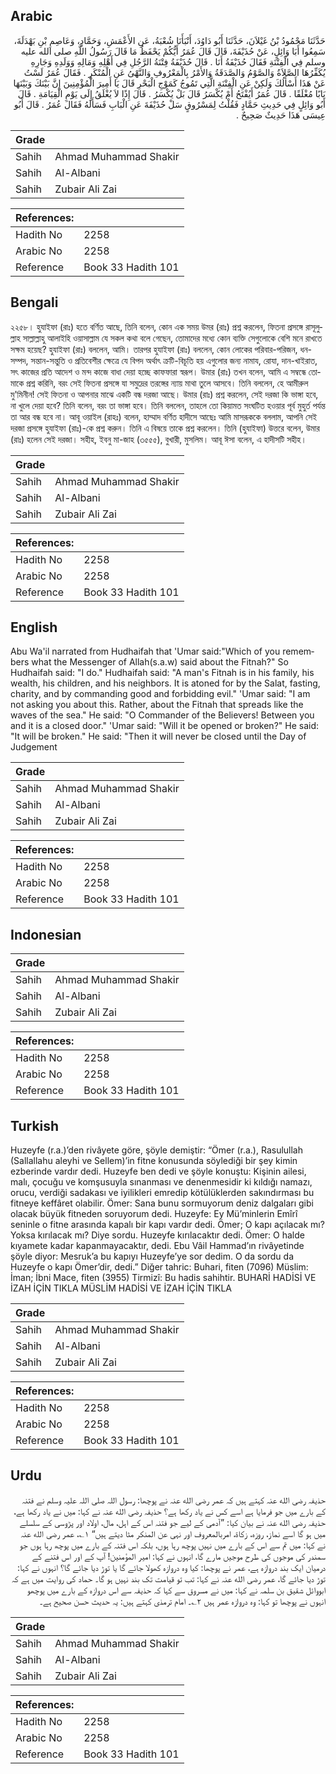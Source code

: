 ## Arabic


<div dir="rtl" lang="ar" style={{fontSize:'larger',backgroundColor:'#f8f9fa',padding:20}}>
حَدَّثَنَا مَحْمُودُ بْنُ غَيْلاَنَ، حَدَّثَنَا أَبُو دَاوُدَ، أَنْبَأَنَا شُعْبَةُ، عَنِ الأَعْمَشِ، وَحَمَّادٍ، وَعَاصِمِ بْنِ بَهْدَلَةَ، سَمِعُوا أَبَا وَائِلٍ، عَنْ حُذَيْفَةَ، قَالَ قَالَ عُمَرُ أَيُّكُمْ يَحْفَظُ مَا قَالَ رَسُولُ اللَّهِ صلى الله عليه وسلم فِي الْفِتْنَةِ فَقَالَ حُذَيْفَةُ أَنَا ‏.‏ قَالَ حُذَيْفَةُ فِتْنَةُ الرَّجُلِ فِي أَهْلِهِ وَمَالِهِ وَوَلَدِهِ وَجَارِهِ يُكَفِّرُهَا الصَّلاَةُ وَالصَّوْمُ وَالصَّدَقَةُ وَالأَمْرُ بِالْمَعْرُوفِ وَالنَّهْىُ عَنِ الْمُنْكَرِ ‏.‏ فَقَالَ عُمَرُ لَسْتُ عَنْ هَذَا أَسْأَلُكَ وَلَكِنْ عَنِ الْفِتْنَةِ الَّتِي تَمُوجُ كَمَوْجِ الْبَحْرِ قَالَ يَا أَمِيرَ الْمُؤْمِنِينَ إِنَّ بَيْنَكَ وَبَيْنَهَا بَابًا مُغْلَقًا ‏.‏ قَالَ عُمَرُ أَيُفْتَحُ أَمْ يُكْسَرُ قَالَ بَلْ يُكْسَرُ ‏.‏ قَالَ إِذًا لاَ يُغْلَقُ إِلَى يَوْمِ الْقِيَامَةِ ‏.‏ قَالَ أَبُو وَائِلٍ فِي حَدِيثِ حَمَّادٍ فَقُلْتُ لِمَسْرُوقٍ سَلْ حُذَيْفَةَ عَنِ الْبَابِ فَسَأَلَهُ فَقَالَ عُمَرُ ‏.‏ قَالَ أَبُو عِيسَى هَذَا حَدِيثٌ صَحِيحٌ ‏.‏
</div>
<div style={{backgroundColor:'#f8f9fa',padding:20, marginBottom: 10}}><table> <thead> <tr> <th>Grade</th> <th></th> </tr> </thead> <tbody> <tr><td>Sahih</td><td>Ahmad Muhammad Shakir</td></tr><tr><td>Sahih</td><td>Al-Albani</td></tr><tr><td>Sahih</td><td>Zubair Ali Zai</td></tr></tbody></table><table> <thead> <tr> <th>References:</th> <th></th> </tr> </thead> <tbody><tr><td>Hadith No</td><td>2258</td></tr><tr><td>Arabic No</td><td>2258</td></tr><tr><td>Reference</td><td>Book 33 Hadith 101</td></tr></tbody></table></div>

## Bengali


<div dir="ltr" lang="bn" style={{fontSize:'larger',backgroundColor:'#f8f9fa',padding:20}}>
২২৫৮। হুযাইফা (রাঃ) হতে বর্ণিত আছে, তিনি বলেন, কোন এক সময় উমর (রাঃ) প্রশ্ন করলেন, ফিতনা প্রসঙ্গে রাসূলুল্লাহ সাল্লাল্লাহু আলাইহি ওয়াসাল্লাম যে সকল কথা বলে গেছেন, তোমাদের মধ্যে কোন ব্যক্তি সেগুলোকে বেশি মনে রাখতে সক্ষম হয়েছ? হুযাইফা (রাঃ) বললেন, আমি। তারপর হুযাইফা (রাঃ) বললেন, কোন লোকের পরিবার-পরিজন, ধন-সম্পদ, সন্তান-সন্তুতি ও প্রতিবেশীর ক্ষেত্রে যে বিপদ অর্থাৎ ক্রটি-বিচূতি হয় এগুলোর জন্য নামায, রোযা, দান-খাইরাত, সৎ কাজের প্রতি আদেশ ও মন্দ কাজে বাধা দেয়া হচ্ছে কাফফারা স্বরূপ। উমার (রাঃ) তখন বলেন, আমি এ সম্বন্ধে তোমাকে প্রশ্ন করিনি, বরং সেই ফিতনা প্রসঙ্গে যা সমুদ্রের তরঙ্গের ন্যায় মাথা তুলে আসবে। তিনি বললেন, হে আমীরুল মু'মিনীন! সেই ফিতনা ও আপনার মাঝে একটি বন্ধ দরজা আছে। উমার (রাঃ) প্রশ্ন করলেন, সেই দরজা কি ভাঙ্গা হবে, না খুলে দেয়া হবে? তিনি বলেন, বরং তা ভাঙ্গা হবে। তিনি বললেন, তাহলে তো কিয়ামত সংঘটিত হওয়ার পূর্ব মুহুর্ত পর্যন্ত তা আর বন্ধ হবে না। আবূ ওয়াইল (রাহঃ) বলেন, হাম্মাদ বর্ণিত হাদীসে আছেঃ আমি মাসরূককে বললাম, আপনি সেই দরজা প্রসঙ্গে হুযাইফা (রাঃ)-কে প্রশ্ন করুন। তিনি এ বিষয়ে তাকে প্রশ্ন করলেন। তিনি (হুযাইফা) উত্তরে বলেন, উমার (রাঃ) হলেন সেই দরজা। সহীহ, ইবনু মা-জাহ (৩৫৫৫), বুখারী, মুসলিম। আবূ ঈসা বলেন, এ হাদীসটি সহীহ।
</div>
<div style={{backgroundColor:'#f8f9fa',padding:20, marginBottom: 10}}><table> <thead> <tr> <th>Grade</th> <th></th> </tr> </thead> <tbody> <tr><td>Sahih</td><td>Ahmad Muhammad Shakir</td></tr><tr><td>Sahih</td><td>Al-Albani</td></tr><tr><td>Sahih</td><td>Zubair Ali Zai</td></tr></tbody></table><table> <thead> <tr> <th>References:</th> <th></th> </tr> </thead> <tbody><tr><td>Hadith No</td><td>2258</td></tr><tr><td>Arabic No</td><td>2258</td></tr><tr><td>Reference</td><td>Book 33 Hadith 101</td></tr></tbody></table></div>

## English


<div dir="ltr" lang="en" style={{fontSize:'larger',backgroundColor:'#f8f9fa',padding:20}}>
Abu Wa'il narrated from Hudhaifah that 'Umar said:"Which of you remembers what the Messenger of Allah(s.a.w) said about the Fitnah?" So Hudhaifah said: "I do." Hudhaifah said: "A man's Fitnah is in his family, his wealth, his children, and his neighbors. It is atoned for by the Salat, fasting, charity, and by commanding good and forbidding evil." 'Umar said: "I am not asking you about this. Rather, about the Fitnah that spreads like the waves of the sea." He said: "O Commander of the Believers! Between you and it is a closed door." 'Umar said: "Will it be opened or broken?" He said: "It will be broken." He said: "Then it will never be closed until the Day of Judgement
</div>
<div style={{backgroundColor:'#f8f9fa',padding:20, marginBottom: 10}}><table> <thead> <tr> <th>Grade</th> <th></th> </tr> </thead> <tbody> <tr><td>Sahih</td><td>Ahmad Muhammad Shakir</td></tr><tr><td>Sahih</td><td>Al-Albani</td></tr><tr><td>Sahih</td><td>Zubair Ali Zai</td></tr></tbody></table><table> <thead> <tr> <th>References:</th> <th></th> </tr> </thead> <tbody><tr><td>Hadith No</td><td>2258</td></tr><tr><td>Arabic No</td><td>2258</td></tr><tr><td>Reference</td><td>Book 33 Hadith 101</td></tr></tbody></table></div>

## Indonesian


<div dir="ltr" lang="id" style={{fontSize:'larger',backgroundColor:'#f8f9fa',padding:20}}>

</div>
<div style={{backgroundColor:'#f8f9fa',padding:20, marginBottom: 10}}><table> <thead> <tr> <th>Grade</th> <th></th> </tr> </thead> <tbody> <tr><td>Sahih</td><td>Ahmad Muhammad Shakir</td></tr><tr><td>Sahih</td><td>Al-Albani</td></tr><tr><td>Sahih</td><td>Zubair Ali Zai</td></tr></tbody></table><table> <thead> <tr> <th>References:</th> <th></th> </tr> </thead> <tbody><tr><td>Hadith No</td><td>2258</td></tr><tr><td>Arabic No</td><td>2258</td></tr><tr><td>Reference</td><td>Book 33 Hadith 101</td></tr></tbody></table></div>

## Turkish


<div dir="ltr" lang="tr" style={{fontSize:'larger',backgroundColor:'#f8f9fa',padding:20}}>
Huzeyfe (r.a.)’den rivâyete göre, şöyle demiştir: “Ömer (r.a.), Rasulullah (Sallallahu aleyhi ve Sellem)’in fitne konusunda söylediği bir şey kimin ezberinde vardır dedi. Huzeyfe ben dedi ve şöyle konuştu: Kişinin ailesi, malı, çocuğu ve komşusuyla sınanması ve denenmesidir ki kıldığı namazı, orucu, verdiği sadakası ve iyilikleri emredip kötülüklerden sakındırması bu fitneye keffâret olabilir. Ömer: Sana bunu sormuyorum deniz dalgaları gibi olacak büyük fitneden soruyorum dedi. Huzeyfe: Ey Mü’minlerin Emîrî seninle o fitne arasında kapalı bir kapı vardır dedi. Ömer; O kapı açılacak mı? Yoksa kırılacak mı? Diye sordu. Huzeyfe kırılacaktır dedi. Ömer: O halde kıyamete kadar kapanmayacaktır, dedi. Ebu Vâil Hammad’ın rivâyetinde şöyle diyor: Mesruk’a bu kapıyı Huzeyfe’ye sor dedim. O da sordu da Huzeyfe o kapı Ömer’dir, dedi.” Diğer tahric: Buhari, fiten (7096) Müslim: İman; İbni Mace, fiten (3955) Tirmizî: Bu hadis sahihtir. BUHARİ HADİSİ VE İZAH İÇİN TIKLA MÜSLİM HADİSİ VE İZAH İÇİN TIKLA
</div>
<div style={{backgroundColor:'#f8f9fa',padding:20, marginBottom: 10}}><table> <thead> <tr> <th>Grade</th> <th></th> </tr> </thead> <tbody> <tr><td>Sahih</td><td>Ahmad Muhammad Shakir</td></tr><tr><td>Sahih</td><td>Al-Albani</td></tr><tr><td>Sahih</td><td>Zubair Ali Zai</td></tr></tbody></table><table> <thead> <tr> <th>References:</th> <th></th> </tr> </thead> <tbody><tr><td>Hadith No</td><td>2258</td></tr><tr><td>Arabic No</td><td>2258</td></tr><tr><td>Reference</td><td>Book 33 Hadith 101</td></tr></tbody></table></div>

## Urdu


<div dir="rtl" lang="ur" style={{fontSize:'larger',backgroundColor:'#f8f9fa',padding:20}}>
حذیفہ رضی الله عنہ کہتے ہیں کہ عمر رضی الله عنہ نے پوچھا: رسول اللہ صلی اللہ علیہ وسلم نے فتنہ کے بارے میں جو فرمایا ہے اسے کس نے یاد رکھا ہے؟ حذیفہ رضی الله عنہ نے کہا: میں نے یاد رکھا ہے، حذیفہ رضی الله عنہ نے بیان کیا: ”آدمی کے لیے جو فتنہ اس کے اہل، مال، اولاد اور پڑوسی کے سلسلے میں ہو گا اسے نماز، روزہ، زکاۃ، امربالمعروف اور نہی عن المنکر مٹا دیتے ہیں“ ۱؎، عمر رضی الله عنہ نے کہا: میں تم سے اس کے بارے میں نہیں پوچھ رہا ہوں، بلکہ اس فتنہ کے بارے میں پوچھ رہا ہوں جو سمندر کی موجوں کی طرح موجیں مارے گا، انہوں نے کہا: امیر المؤمنین! آپ کے اور اس فتنے کے درمیان ایک بند دروازہ ہے، عمر نے پوچھا: کیا وہ دروازہ کھولا جائے گا یا توڑ دیا جائے گا؟ انہوں نے کہا: توڑ دیا جائے گا، عمر رضی الله عنہ نے کہا: تب تو قیامت تک بند نہیں ہو گا۔ حماد کی روایت میں ہے کہ ابووائل شقیق بن سلمہ نے کہا: میں نے مسروق سے کہا کہ حذیفہ سے اس دروازہ کے بارے میں پوچھو انہوں نے پوچھا تو کہا: وہ دروازہ عمر ہیں ۲؎۔ امام ترمذی کہتے ہیں: یہ حدیث حسن صحیح ہے۔
</div>
<div style={{backgroundColor:'#f8f9fa',padding:20, marginBottom: 10}}><table> <thead> <tr> <th>Grade</th> <th></th> </tr> </thead> <tbody> <tr><td>Sahih</td><td>Ahmad Muhammad Shakir</td></tr><tr><td>Sahih</td><td>Al-Albani</td></tr><tr><td>Sahih</td><td>Zubair Ali Zai</td></tr></tbody></table><table> <thead> <tr> <th>References:</th> <th></th> </tr> </thead> <tbody><tr><td>Hadith No</td><td>2258</td></tr><tr><td>Arabic No</td><td>2258</td></tr><tr><td>Reference</td><td>Book 33 Hadith 101</td></tr></tbody></table></div>